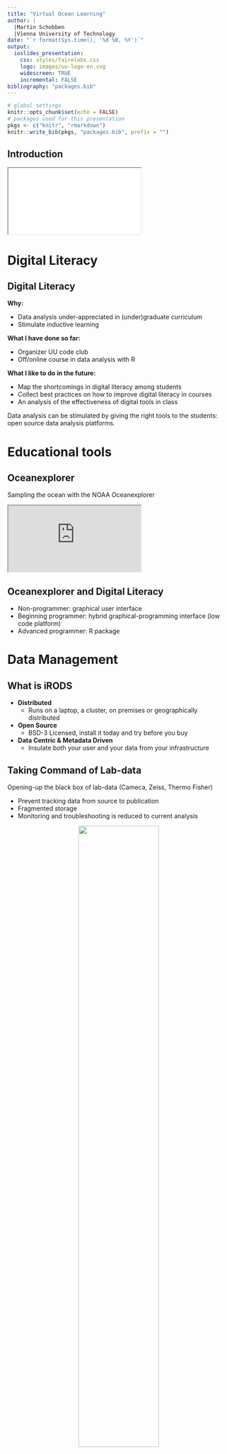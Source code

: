 ```yaml
---
title: "Virtual Ocean Learning"
author: | 
  |Martin Schobben
  |Vienna University of Technology
date: "`r format(Sys.time(), '%d %B, %Y')`"
output: 
  ioslides_presentation:
    css: styles/fairelabs.css
    logo: images/uu-logo-en.svg
    widescreen: TRUE
    incremental: FALSE
bibliography: "packages.bib"
---
```


```r
# global settings
knitr::opts_chunk$set(echo = FALSE)
# packages used for this presentation
pkgs <- c("knitr", "rmarkdown")
knitr::write_bib(pkgs, "packages.bib", prefix = "")
```

## Introduction {data-background="white" data-background-size=cover}

<iframe src="graphical_cv.html"></iframe>

# Digital Literacy

## Digital Literacy

**Why:**

 - Data analysis under-appreciated in (under)graduate curriculum
 - Stimulate inductive learning

**What I have done so far:**

 - Organizer UU code club
 - Off/online course in data analysis with R

**What I like to do in the future:**

- Map the shortcomings in digital literacy among students
- Collect best practices on how to improve digital literacy in courses
- An analysis of the effectiveness of digital tools in class

<div class="notes">
  Data analysis can be stimulated by giving the right tools to the students: open source data analysis platforms.
</div>

# Educational tools

## Oceanexplorer

Sampling the ocean with the NOAA Oceanexplorer

<iframe src="https://utrecht-university.shinyapps.io/oceanexplorer/"></iframe>

## Oceanexplorer and Digital Literacy

- Non-programmer: graphical user interface
- Beginning programmer: hybrid graphical-programming interface (low code platform)
- Advanced programmer: R package

# Data Management

## What is iRODS

- **Distributed**
  + Runs on a laptop, a cluster, on premises or geographically distributed

- **Open Source** 
  + BSD-3 Licensed, install it today and try before you buy
  
- **Data Centric & Metadata Driven**
  + Insulate both your user and your data from your infrastructure
  
## Taking Command of Lab-data

Opening-up the black box of lab-data (Cameca, Zeiss, Thermo Fisher)    

- Prevent tracking data from source to publication
- Fragmented storage 
- Monitoring and troubleshooting is reduced to current analysis

<center>
![](https://github.com/FAIReLABS/webpage/blob/master/datamanagement_infra.png?raw=true){width=60%}
</center>

## Step One: Getting the Lab-data

Parsing unstructured text data.

<center>
![](https://github.com/FAIReLABS/panacea/blob/main/panacea-demo.webp?raw=true){width=100%}
</center>

<div class="notes">
  I think this important for the advertised project as oceanographic (sensor) data will be central to the project. So data management will be central to successful project execution. 
</div>

## Making Data Management Easy

<center>
![](images/fairelabs.png){width=30%}
</center>


One of the biggest problems in research is the inadvertent destruction of data and the inaccessibility of data due to poor labeling and description of data. 

**Solutions:**

- Pure R client for iRODS (official launch June this year)
- Opinionated and interactive tools for dealing with data management including data annotation, standards, and versioning.
- Workflows and processing pipelines with integrated data management functionality


<div class="notes">
  Data management for Researchers: Kristin Briney
  Separating the data (iRODS server) from the analysis (local or HPC).
</div>

## Data literacy

All these solutions would benefit from integral workshops and courses that teach the importance of good data management.

## Thanks {data-background="white" data-background-size=cover}

<iframe src="graphical_cv.html"></iframe>
